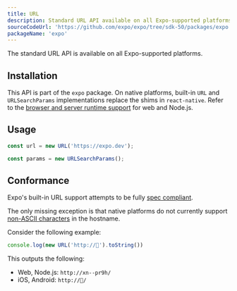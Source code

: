 ```yaml
---
title: URL
description: Standard URL API available on all Expo-supported platforms. 
sourceCodeUrl: 'https://github.com/expo/expo/tree/sdk-50/packages/expo'
packageName: 'expo'
---
```



The standard URL API is available on all Expo-supported platforms.

<PlatformsSection android emulator ios simulator web />

## Installation

This API is part of the `expo` package. On native platforms, built-in `URL` and `URLSearchParams` implementations replace the shims in `react-native`. Refer to the [browser and server runtime support](https://caniuse.com/url) for web and Node.js.

## Usage

```js
const url = new URL('https://expo.dev');

const params = new URLSearchParams();
```

## Conformance

Expo's built-in URL support attempts to be fully [spec compliant](https://developer.mozilla.org/en-US/docs/Web/API/URL). 

The only missing exception is that native platforms do not currently support [non-ASCII characters](https://unicode.org/reports/tr46/) in the hostname. 

Consider the following example:

```js
console.log(new URL('http://🥓').toString())
```

This outputs the following:
- Web, Node.js: `http://xn--pr9h/`
- iOS, Android: `http://🥓/`



